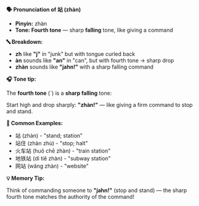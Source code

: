 **🗣️ Pronunciation of 站 (zhàn)**

- **Pinyin:** zhàn
- **Tone: Fourth tone** — sharp **falling** tone, like giving a command

**🔤 Breakdown:**

- **zh** like **"j"** in "junk" but with tongue curled back
- **àn** sounds like **"an"** in "can", but with fourth tone → sharp drop
- **zhàn** sounds like **"jahn!"** with a sharp falling command

**🎧 Tone tip:**

The **fourth tone** (ˋ) is a **sharp falling** tone:

Start high and drop sharply: **"zhàn!"** — like giving a firm command to stop and stand.

**📝 Common Examples:**

- 站 (zhàn) - "stand; station"
- 站住 (zhàn zhù) - "stop; halt"
- 火车站 (huǒ chē zhàn) - "train station"
- 地铁站 (dì tiě zhàn) - "subway station"
- 网站 (wǎng zhàn) - "website"

**💡 Memory Tip:**

Think of commanding someone to **"jahn!"** (stop and stand) — the sharp fourth tone matches the authority of the command!